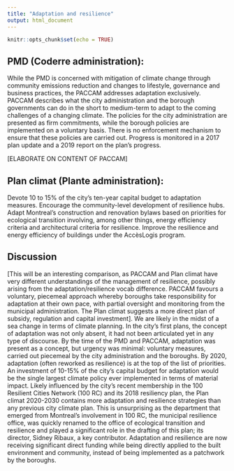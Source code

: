 ```yaml
---
title: "Adaptation and resilience"
output: html_document
---
```


```r
knitr::opts_chunk$set(echo = TRUE)
```

## PMD (Coderre administration): 

While the PMD is concerned with mitigation of climate change through community emissions reduction and changes to lifestyle, governance and business practices, the PACCAM addresses adaptation exclusively. PACCAM describes what the city administration and the borough governments can do in the short to medium-term to adapt to the coming challenges of a changing climate. The policies for the city administration are presented as firm commitments, while the borough policies are implemented on a voluntary basis. There is no enforcement mechanism to ensure that these policies are carried out. Progress is monitored in a 2017 plan update and a 2019 report on the plan’s progress. 

[ELABORATE ON CONTENT OF PACCAM]

## Plan climat (Plante administration): 

Devote 10 to 15% of the city’s ten-year capital budget to adaptation measures. Encourage the community-level development of resilience hubs. Adapt Montreal’s construction and renovation bylaws based on priorities for ecological transition involving, among other things, energy efficiency criteria and architectural criteria for resilience. Improve the resilience and energy efficiency of buildings under the AccèsLogis program. 

## Discussion

[This will be an interesting comparison, as PACCAM and Plan climat have very different understandings of the management of resilience, possibly arising from the adaptation/resilience vocab difference. PACCAM favours a voluntary, piecemeal approach whereby boroughs take responsibility for adaptation at their own pace, with partial oversight and monitoring from the municipal administration. The Plan climat suggests a more direct plan of subsidy, regulation and capital investment]. We are likely in the midst of a sea change in terms of climate planning. In the city’s first plans, the concept of adaptation was not only absent, it had not been articulated yet in any type of discourse. By the time of the PMD and PACCAM, adaptation was present as a concept, but urgency was minimal: voluntary measures, carried out piecemeal by the city administration and the boroughs. By 2020, adaptation (often reworked as resilience) is at the top of the list of priorities. An investment of 10-15% of the city’s capital budget for adaptation would be the single largest climate policy ever implemented in terms of material impact. Likely influenced by the city’s recent membership in the 100 Resilient Cities Network (100 RC) and its 2018 resiliency plan, the Plan climat 2020-2030 contains more adaptation and resilience strategies than any previous city climate plan. This is unsurprising as the department that emerged from Montreal’s involvement in 100 RC, the municipal resilience office, was quickly renamed to the office of ecological transition and resilience and played a significant role in the drafting of this plan; its director, Sidney Ribaux, a key contributor. Adaptation and resilience are now receiving significant direct funding while being directly applied to the built environment and community, instead of being implemented as a patchwork by the boroughs.